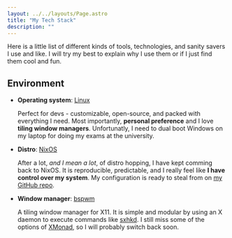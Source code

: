```yaml
---
layout: ../../layouts/Page.astro
title: "My Tech Stack"
description: ""
---
```


Here is a little list of different kinds of tools, technologies, and sanity savers I use and like. I will try my best to explain why I use them or if I just find them cool and fun. 

## Environment

- **Operating system**: [Linux](https://en.wikipedia.org/wiki/Linux)

  Perfect for devs - customizable, open-source, and packed with everything I need. Most importantly, **personal preference** and I love **tiling window managers**. Unfortunatly, I need to dual boot Windows on my laptop for doing my exams at the university.

- **Distro**: [NixOS](https://nixos.org/)

  After a lot, *and I mean a lot*, of distro hopping, I have kept comming back to NixOS. It is reproducible, predictable, and I really feel like **I have control over my system**. My configuration is ready to steal from on [my GitHub repo](https://github.com/jakobbekken/nixos-config).

- **Window manager**: [bspwm](https://github.com/baskerville/bspwm)

  A tiling window manager for X11. It is simple and modular by using an X daemon to execute commands like [sxhkd](https://github.com/baskerville/sxhkd). I still miss some of the options of [XMonad](https://xmonad.org/), so I will probably switch back soon.